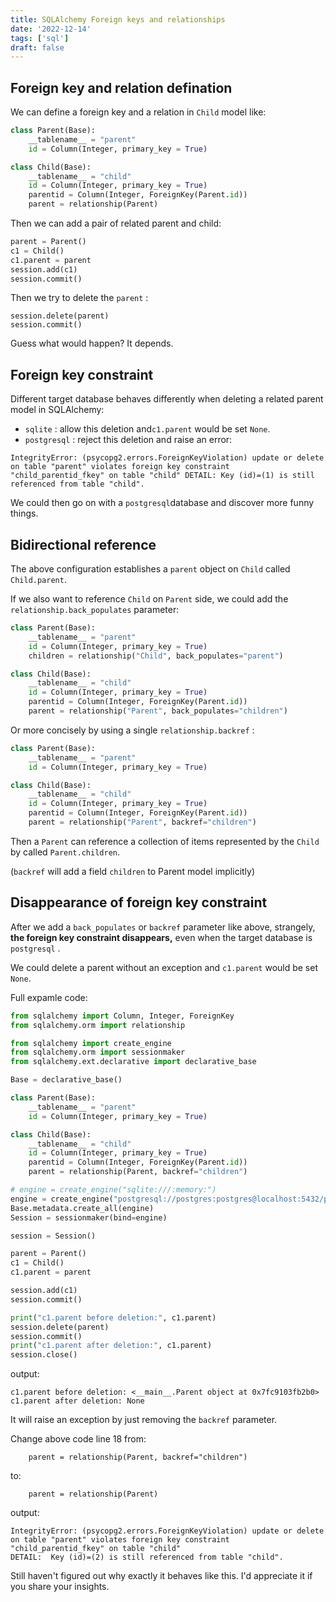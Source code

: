 ```yaml
---
title: SQLAlchemy Foreign keys and relationships
date: '2022-12-14'
tags: ['sql']
draft: false
---
```


## Foreign key and relation defination

We can define a foreign key and a relation in `Child` model like:

```python
class Parent(Base):
    __tablename__ = "parent"
    id = Column(Integer, primary_key = True)

class Child(Base):
    __tablename__ = "child"
    id = Column(Integer, primary_key = True)
    parentid = Column(Integer, ForeignKey(Parent.id))
    parent = relationship(Parent)
```

Then we can add a pair of related parent and child:

```python
parent = Parent()
c1 = Child()
c1.parent = parent
session.add(c1)
session.commit()
```

Then we try to delete the `parent` :

```
session.delete(parent)
session.commit()
```

Guess what would happen? It depends.

## Foreign key constraint

Different target database behaves differently when deleting a related parent model in SQLAlchemy:

- `sqlite` : allow this deletion and`c1.parent` would be set `None`.
- `postgresql` : reject this deletion and raise an error:

`IntegrityError: (psycopg2.errors.ForeignKeyViolation) update or delete on table "parent" violates foreign key constraint "child_parentid_fkey" on table "child" DETAIL: Key (id)=(1) is still referenced from table "child".`

We could then go on with a `postgresql`database and discover more funny things.

## Bidirectional reference

The above configuration establishes a `parent` object on `Child` called `Child.parent`.

If we also want to reference `Child` on `Parent` side, we could add the `relationship.back_populates` parameter:

```python
class Parent(Base):
    __tablename__ = "parent"
    id = Column(Integer, primary_key = True)
    children = relationship("Child", back_populates="parent")

class Child(Base):
    __tablename__ = "child"
    id = Column(Integer, primary_key = True)
    parentid = Column(Integer, ForeignKey(Parent.id))
    parent = relationship("Parent", back_populates="children")
```

Or more concisely by using a single `relationship.backref` :

```python
class Parent(Base):
    __tablename__ = "parent"
    id = Column(Integer, primary_key = True)

class Child(Base):
    __tablename__ = "child"
    id = Column(Integer, primary_key = True)
    parentid = Column(Integer, ForeignKey(Parent.id))
    parent = relationship("Parent", backref="children")
```

Then a `Parent` can reference a collection of items represented by the `Child` by called `Parent.children`.

(`backref` will add a field `children` to Parent model implicitly)

## Disappearance of foreign key constraint

After we add a `back_populates` or `backref` parameter like above, strangely, **the foreign key constraint disappears,** even when the target database is `postgresql` .

We could delete a parent without an exception and `c1.parent` would be set `None`.

Full expamle code:

```python
from sqlalchemy import Column, Integer, ForeignKey
from sqlalchemy.orm import relationship

from sqlalchemy import create_engine
from sqlalchemy.orm import sessionmaker
from sqlalchemy.ext.declarative import declarative_base

Base = declarative_base()

class Parent(Base):
    __tablename__ = "parent"
    id = Column(Integer, primary_key = True)

class Child(Base):
    __tablename__ = "child"
    id = Column(Integer, primary_key = True)
    parentid = Column(Integer, ForeignKey(Parent.id))
    parent = relationship(Parent, backref="children")

# engine = create_engine("sqlite:///:memory:")
engine = create_engine("postgresql://postgres:postgres@localhost:5432/postgres")
Base.metadata.create_all(engine)
Session = sessionmaker(bind=engine)

session = Session()

parent = Parent()
c1 = Child()
c1.parent = parent

session.add(c1)
session.commit()

print("c1.parent before deletion:", c1.parent)
session.delete(parent)
session.commit()
print("c1.parent after deletion:", c1.parent)
session.close()
```

output:

```
c1.parent before deletion: <__main__.Parent object at 0x7fc9103fb2b0>
c1.parent after deletion: None
```



It will raise an exception by just removing the `backref` parameter.

Change above code line 18 from:

```
    parent = relationship(Parent, backref="children")
```

to:

```
    parent = relationship(Parent)
```

output:

```
IntegrityError: (psycopg2.errors.ForeignKeyViolation) update or delete on table "parent" violates foreign key constraint "child_parentid_fkey" on table "child"
DETAIL:  Key (id)=(2) is still referenced from table "child".
```

Still haven&#39;t figured out why exactly it behaves like this. I&#39;d appreciate it if you share your insights.
